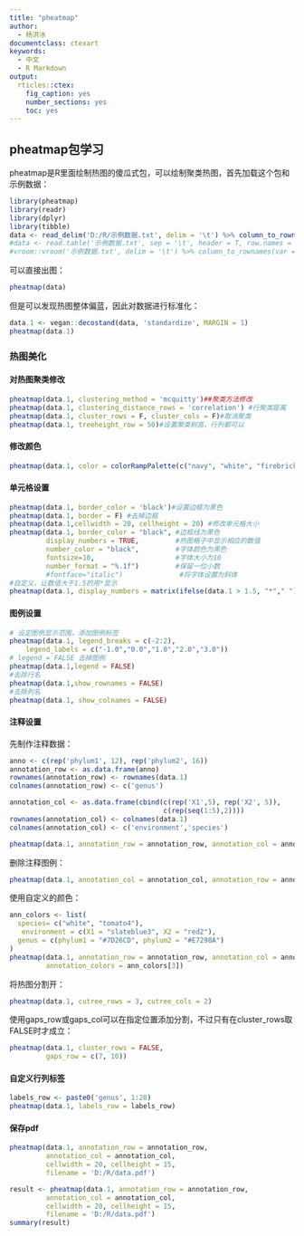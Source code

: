 ```yaml
---
title: "pheatmap"
author:
  - 杨洪冰
documentclass: ctexart
keywords:
  - 中文
  - R Markdown
output:
  rticles::ctex:
    fig_caption: yes
    number_sections: yes
    toc: yes
---
```


## pheatmap包学习

pheatmap是R里面绘制热图的傻瓜式包，可以绘制聚类热图，首先加载这个包和示例数据：

```r
library(pheatmap)
library(readr)
library(dplyr)
library(tibble)
data <- read_delim('D:/R/示例数据.txt', delim = '\t') %>% column_to_rownames(var = 'genus')
#data <- read.table('示例数据.txt', sep = '\t', header = T, row.names = 1)
#vroom::vroom('示例数据.txt', delim = '\t') %>% column_to_rownames(var = 'genus')
```

可以直接出图：

```r
pheatmap(data)
```

但是可以发现热图整体偏蓝，因此对数据进行标准化：

```r
data.1 <- vegan::decostand(data, 'standardize', MARGIN = 1)
pheatmap(data.1)
```

### 热图美化

#### 对热图聚类修改

```r
pheatmap(data.1, clustering_method = 'mcquitty')##聚类方法修改
pheatmap(data.1, clustering_distance_rows = 'correlation') #行聚类距离
pheatmap(data.1, cluster_rows = F, cluster_cols = F)#取消聚类
pheatmap(data.1, treeheight_row = 50)#设置聚类树高，行列都可以
```

#### 修改颜色

```r
pheatmap(data.1, color = colorRampPalette(c("navy", "white", "firebrick3"))(50)) #修改颜色
```

#### 单元格设置

```r
pheatmap(data.1, border_color = 'black')#设置边框为黑色
pheatmap(data.1, border = F) #去掉边框
pheatmap(data.1,cellwidth = 20, cellheight = 20) #修改单元格大小
pheatmap(data.1, border_color = "black", #边框线为黑色
         display_numbers = TRUE,         #热图格子中显示相应的数值
         number_color = "black",         #字体颜色为黑色
         fontsize=10,                    #字体大小为10
         number_format = "%.1f")         #保留一位小数
         #fontface="italic")              #将字体设置为斜体
#自定义，让数值大于1.5的用*显示
pheatmap(data.1, display_numbers = matrix(ifelse(data.1 > 1.5, "*"," "), nrow(data.1)))
```

#### 图例设置

```r
# 设定图例显示范围，添加图例标签
pheatmap(data.1, legend_breaks = c(-2:2), 
    legend_labels = c("-1.0","0.0","1.0","2.0","3.0"))  
# legend = FALSE 去掉图例
pheatmap(data.1,legend = FALSE)
#去除行名
pheatmap(data.1,show_rownames = FALSE)
#去除列名
pheatmap(data.1, show_colnames = FALSE)
```

#### 注释设置

先制作注释数据：

```r
anno <- c(rep('phylum1', 12), rep('phylum2', 16))
annotation_row <- as.data.frame(anno)
rownames(annotation_row) <- rownames(data.1)
colnames(annotation_row) <- c('genus')

annotation_col <- as.data.frame(cbind(c(rep('X1',5), rep('X2', 5)), 
                                      c(rep(seq(1:5),2))))
rownames(annotation_col) <- colnames(data.1)
colnames(annotation_col) <- c('environment','species')

pheatmap(data.1, annotation_row = annotation_row, annotation_col = annotation_col)
```

删除注释图例：

```r
pheatmap(data.1, annotation_col = annotation_col, annotation_row = annotation_row, annotation_legend = FALSE)
```

使用自定义的颜色：

```r
ann_colors <- list(
  species= c("white", "tomato4"),
   environment = c(X1 = "slateblue3", X2 = "red2"),
  genus = c(phylum1 = "#7D26CD", phylum2 = "#E7298A")
)
pheatmap(data.1, annotation_row = annotation_row, annotation_col = annotation_col, 
         annotation_colors = ann_colors[3])
```

将热图分割开：

```r
pheatmap(data.1, cutree_rows = 3, cutree_cols = 2)
```

使用gaps_row或gaps_col可以在指定位置添加分割，不过只有在cluster_rows取FALSE时才成立：

```r
pheatmap(data.1, cluster_rows = FALSE,
         gaps_row = c(7, 10))
```

#### 自定义行列标签

```r
labels_row <- paste0('genus', 1:28)
pheatmap(data.1, labels_row = labels_row)
```

#### 保存pdf

```r
pheatmap(data.1, annotation_row = annotation_row, 
         annotation_col = annotation_col,
         cellwidth = 20, cellheight = 15,
         filename = 'D:/R/data.pdf')
```

```r
result <- pheatmap(data.1, annotation_row = annotation_row, 
         annotation_col = annotation_col,
         cellwidth = 20, cellheight = 15,
         filename = 'D:/R/data.pdf')
summary(result)
```